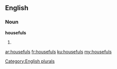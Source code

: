 ==English==

===Noun===
'''housefuls'''

# {{plural of|[[houseful]]}}

[[Category:English plurals]]

[[ar:housefuls]]
[[fr:housefuls]]
[[ku:housefuls]]
[[my:housefuls]]